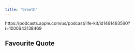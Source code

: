 ```yaml
---
title: "Growth"
---
```


https://podcasts.apple.com/us/podcast/life-kit/id1461493560?i=1000643138469

## Favourite Quote